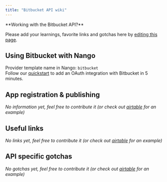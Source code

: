 ```yaml
---
title: "Bitbucket API wiki"
---
```


<Info>
**Working with the Bitbucket API?**

Please add your learnings, favorite links and gotchas here by
[editing this page](https://github.com/nangohq/nango/tree/master/docs/docs/providers/bitbucket.md).

</Info>

## Using Bitbucket with Nango[](#using-bitbucket-with-nango "Direct link to Using Bitbucket with Nango")

Provider template name in Nango: `bitbucket`  
Follow our [quickstart](/quickstart) to add an OAuth integration with Bitbucket
in 5 minutes.

## App registration & publishing[](#app-registration--publishing "Direct link to App registration & publishing")

_No information yet, feel free to contribute it (or check out
[airtable](/providers/airtable) for an example)_

## Useful links[](#useful-links "Direct link to Useful links")

_No links yet, feel free to contribute it (or check out
[airtable](/providers/airtable) for an example)_

## API specific gotchas[](#api-specific-gotchas "Direct link to API specific gotchas")

_No gotchas yet, feel free to contribute it (or check out
[airtable](/providers/airtable) for an example)_
